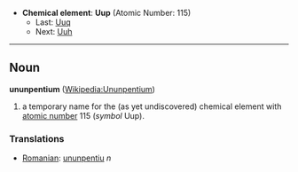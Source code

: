 *'''Chemical element''': '''Uup''' (Atomic Number: 115)
**Last: [[Ununquadium|Uuq]]
**Next: [[Ununhexium|Uuh]]
----
== Noun ==
'''ununpentium''' ([[en:Ununpentium|Wikipedia:Ununpentium]])

# a temporary name for the (as yet undiscovered) chemical element with [[atomic number]] 115 (''symbol'' Uup).

===Translations===
*[[Romanian]]: [[ununpentiu]] ''n''